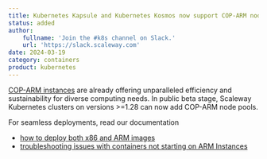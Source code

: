```yaml
---
title: Kubernetes Kapsule and Kubernetes Kosmos now support COP-ARM nodes (beta)
status: added
author:
    fullname: 'Join the #k8s channel on Slack.'
    url: 'https://slack.scaleway.com'
date: 2024-03-19
category: containers
product: kubernetes
---
```


[COP-ARM instances](https://www.scaleway.com/en/cost-optimized-instances-based-on-arm/) are already offering unparalleled efficiency and sustainability for diverse computing needs.
In public beta stage, Scaleway Kubernetes clusters on versions >=1.28 can now add COP-ARM node pools. 

For seamless deployments, read our documentation
- [how to deploy both x86 and ARM images](https://www.scaleway.com/en/docs/containers/kubernetes/how-to/deploy-x86-arm-images/)
- [troubleshooting issues with containers not starting on ARM Instances](https://www.scaleway.com/en/docs/containers/kubernetes/troubleshooting/containers-not-starting-arm-instances/)

